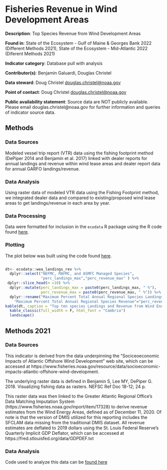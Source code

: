 # Fisheries Revenue in Wind Development Areas

**Description**: Top Species Revenue from Wind Development Areas

**Found in**: State of the Ecosystem - Gulf of Maine & Georges Bank 2022 (Different Methods 2021), State of the Ecosystem - Mid-Atlantic 2022 (Diferent Methods 2021)

**Indicator category**: Database pull with analysis

**Contributor(s)**: Benjamin Galuardi, Douglas Christel
  
**Data steward**: Doug Christel <douglas.christel@noaa.gov>
  
**Point of contact**: Doug Christel <douglas.christel@noaa.gov>
  
**Public availability statement**: Source data are NOT publicly available. Please email douglas.christel@noaa.gov for further information and queries of indicator source data.

## Methods

### Data Sources

Modeled vessel trip report (VTR) data using the fishing footprint method (DePiper 2014 and Benjamin et al. 2017) linked with dealer reports for annual landings and revenue within wind lease areas and dealer report data for annual GARFO landings/revenue.


### Data Analysis

Using raster data of modeled VTR data using the Fishing Footprint method, we integrated dealer data and compared to existing/proposed wind lease areas to get landings/revenue in each area by year.  

### Data Processing 

Data were formatted for inclusion in the `ecodata` R package using the R code found [here](https://github.com/NOAA-EDAB/ecodata/blob/master/data-raw/get_wind_revenue.R).

### Plotting

The plot below was built using the code found
[here](https://raw.githubusercontent.com/NOAA-EDAB/ecodata/master/chunk-scripts/human_dimensions_MAB.Rmd-wea-spp-rev.R). 

```r

```

<!-- ```{r, code = readLines("https://raw.githubusercontent.com/NOAA-EDAB/ecodata/master/chunk-scripts/human_dimensions_MAB.Rmd-wea-landings-rev.R"), eval = T, echo = F, fig.cap = "Species landings revenue range found in wind development areas."} -->

<!-- ``` -->

```r
dt<- ecodata::wea_landings_rev %>% 
  dplyr::select("NEFMC, MAFMC, and ASMFC Managed Species", 
                "perc_landings_max","perc_revenue_max" ) %>% 
 dplyr::slice_head(n =10) %>% 
  dplyr::mutate(perc_landings_max = paste0(perc_landings_max, " %"),
                perc_revenue_max = paste0(perc_revenue_max, " %")) %>% 
  dplyr::rename("Maximum Percent Total Annual Regional Species Landings"="perc_landings_max",
    "Maximum Percent Total Annual Regional Species Revenue"="perc_revenue_max") 
kable(dt, caption = "Top ten species Landings and Revenue from Wind Energy Areas." ) %>% 
  kable_classic(full_width = F, html_font = "Cambria")
  landscape()
```


## Methods 2021
### Data Sources

This indicator is derived from the data underpinning the "Sociceoeconomic Impacts of Atlantic Offshore Wind Development" web site, which can be accessed at https://www.fisheries.noaa.gov/resource/data/socioeconomic-impacts-atlantic-offshore-wind-development.

The underlying raster data is defined in Benjamin S, Lee MY, DePiper G. 2018. Visualizing fishing data as rasters. NEFSC Ref Doc 18-12; 24 p.

This raster data was then linked to the Greater Atlantic Regional Office's Data Matching Imputation System (https://www.fisheries.noaa.gov/inport/item/17328) to derive revenue estimates from the Wind Energy Areas, defined as of December 11, 2020. Of note is that the version of DMIS utilized for this reporting includes the SFCLAM data missing from the traditional DMIS dataset. All revenue estimates are deflated to 2019 dollars using the St. Louis Federal Reserve's Quarterly Implicit GDP Deflator, which can be accessed at https://fred.stlouisfed.org/data/GDPDEF.txt

### Data Analysis
Code used to analyze this data can be [found here](https://github.com/NOAA-EDAB/tech-doc/blob/master/R/stored_scripts/WindRevenue_Code_for_Dissemination.R)



